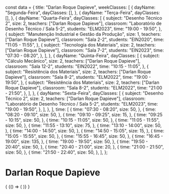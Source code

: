 const data = {
  title: "Darlan Roque Dapieve",
  weekClasses: [
    {
      dayName: "Segunda-Feira",
      dayClasses: [],
    },
    {
      dayName: "Terça-Feira",
      dayClasses: [],
    },
    {
      dayName: "Quarta-Feira",
      dayClasses: [
        {
          subject: "Desenho Técnico 2",
          size: 2,
          teachers: ["Darlan Roque Dapieve"],
          classroom: "Laboratório de Desenho Técnico / Sala 5-2",
          students: "ELM2023",
          time: "19:00 - 19:50",
        },
        {
          subject: "Manutenção Industrial e Gestão da Produção",
          size: 1,
          teachers: ["Darlan Roque Dapieve"],
          classroom: "Sala 2-2",
          students: "EIN2020",
          time: "11:05 - 11:55",
        },
        {
          subject: "Tecnologia dos Materiais",
          size: 2,
          teachers: ["Darlan Roque Dapieve"],
          classroom: "Sala 7-2",
          students: "EIN2023",
          time: "07:30 - 08:20",
        },
      ],
    },
    {
      dayName: "Quinta-Feira",
      dayClasses: [
        {
          subject: "Cálculo Mecânico",
          size: 2,
          teachers: ["Darlan Roque Dapieve"],
          classroom: "Sala 12-2",
          students: "EIN2022",
          time: "10:15 - 11:05",
        },
        {
          subject: "Resistência dos Materiais",
          size: 2,
          teachers: ["Darlan Roque Dapieve"],
          classroom: "Sala 8-2",
          students: "ELM2022",
          time: "19:00 - 19:50",
        },
        {
          subject: "Resistência dos Materiais",
          size: 2,
          teachers: ["Darlan Roque Dapieve"],
          classroom: "Sala 8-2",
          students: "ELM2022",
          time: "21:00 - 21:50",
        },
      ],
    },
    {
      dayName: "Sexta-Feira",
      dayClasses: [
        {
          subject: "Desenho Técnico 2",
          size: 2,
          teachers: ["Darlan Roque Dapieve"],
          classroom: "Laboratório de Desenho Técnico / Sala 5-2",
          students: "ELM2023",
          time: "19:00 - 19:50",
        },
      ],
    },
  ],
  time: [
    {
      time: "07:30 - 08:20",
      size: 50,
    },
    {
      time: "08:20 - 09:10",
      size: 50,
    },
    {
      time: "09:10 - 09:25",
      size: 15,
    },
    {
      time: "09:25 - 10:15",
      size: 50,
    },
    {
      time: "10:15 - 11:05",
      size: 50,
    },
    {
      time: "11:05 - 11:55",
      size: 50,
    },
    {
      time: "11:55 - 13:10",
      size: 75,
    },
    {
      time: "13:10 - 14:00",
      size: 50,
    },
    {
      time: "14:00 - 14:50",
      size: 50,
    },
    {
      time: "14:50 - 15:05",
      size: 15,
    },
    {
      time: "15:05 - 15:55",
      size: 50,
    },
    {
      time: "15:55 - 16:45",
      size: 50,
    },
    {
      time: "16:45 - 19:00",
      size: 135,
    },
    {
      time: "19:00 - 19:50",
      size: 50,
    },
    {
      time: "19:50 - 20:40",
      size: 50,
    },
    {
      time: "20:40 - 21:00",
      size: 20,
    },
    {
      time: "21:00 - 21:50",
      size: 50,
    },
    {
      time: "21:50 - 22:40",
      size: 50,
    },
  ],
};

# Darlan Roque Dapieve

<div>
  {
    <BrowserOnly>
      {() => (
        <Grid
          title={data.title}
          weekClasses={data.weekClasses}
          time={data.time}
        />
      )}
    </BrowserOnly>
  }
</div>
